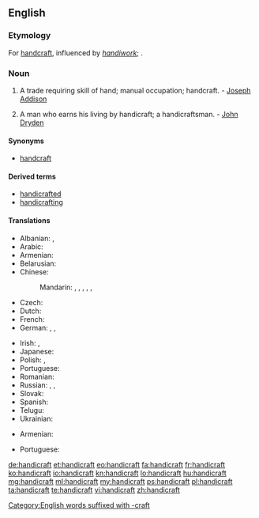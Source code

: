 ==English==
{{wikipedia}}

===Etymology===
For [[handcraft]], influenced by ''[[handiwork]]''; {{etyl|ang|en}} {{term|handcræft|lang=ang}}.

===Noun===
{{en-noun}}

# A trade requiring skill of hand; manual occupation; handcraft. - [[w:Joseph Addison|Joseph Addison]]
# {{context|rare|lang=en}} A man who earns his living by handicraft; a handicraftsman. - [[w:John Dryden|John Dryden]]

====Synonyms====
* [[handcraft]]

====Derived terms====
* [[handicrafted]]
* [[handicrafting]]

====Translations====
{{trans-top|trade requiring skill of hand}}
* Albanian: {{t|sq|artizanat}}, {{t|sq|zejtari}}
* Arabic: {{t|ar|حرفة يدوية|f|tr=ḥírfa yadawíyya|sc=Arab}}
* Armenian: {{t|hy|արհեստ|tr=arhest}}
* Belarusian: {{t|be|рамясло|n|tr=ramjasló|sc=Cyrl}}
* Chinese:
*: Mandarin: {{t+|cmn|手工業|sc=Hani}}, {{t+|cmn|手工业|tr=shǒugōngyè|sc=Hani}}, {{t|cmn|手藝|sc=Hani}}, {{t+|cmn|手艺|tr=shǒuyì|sc=Hani}}, {{t|cmn|手工藝|sc=Hani}}, {{t+|cmn|手工艺|tr=shǒugōngyì|sc=Hani}}
* Czech: {{t+|cs|řemeslo|n}}
* Dutch: {{t+|nl|ambacht|f}}
* French: {{t+|fr|artisanat|m}}
* German: {{t+|de|Handarbeit|f}}, {{t+|de|Handwerk|n}}, {{t+|de|Kunsthandwerk|n}}
{{trans-mid}}
* Irish: {{t|ga|lámhcheardaíocht|f}}, {{t|ga|lámhcheird|f}}
* Japanese: {{t|ja|手工芸|tr=しゅこうげい, shukōgei|sc=Jpan}}
* Polish: {{t|pl|rękodzieło}}, {{t+|pl|rzemiosło|n}}
* Portuguese: {{t+|pt|artesanato|m}}
* Romanian: {{t|ro|meserie}}
* Russian: {{t+|ru|ремесло|n|tr=remesló|sc=Cyrl}}, {{t|ru|ручная работа|f|tr=ručnája rabóta|sc=Cyrl}}, {{t+|ru|рукоделие|n|tr=rukodélije|sc=Cyrl}}
* Slovak: {{t+|sk|remeslo|n}}
* Spanish: {{t+|es|artesanía}}
* Telugu: {{t+|te|హస్తకళ}}
* Ukrainian: {{t|uk|ремесло|n|tr=remesló|sc=Cyrl}}
{{trans-bottom}}

{{trans-top|handicraftsman}}
* Armenian: {{t|hy|արհեստավոր|tr=arhestavor}}
{{trans-mid}}
* Portuguese: {{t+|pt|artesão|m}}
{{trans-bottom}}

[[Category:English words suffixed with -craft]]

[[de:handicraft]]
[[et:handicraft]]
[[eo:handicraft]]
[[fa:handicraft]]
[[fr:handicraft]]
[[ko:handicraft]]
[[io:handicraft]]
[[kn:handicraft]]
[[lo:handicraft]]
[[hu:handicraft]]
[[mg:handicraft]]
[[ml:handicraft]]
[[my:handicraft]]
[[ps:handicraft]]
[[pl:handicraft]]
[[ta:handicraft]]
[[te:handicraft]]
[[vi:handicraft]]
[[zh:handicraft]]